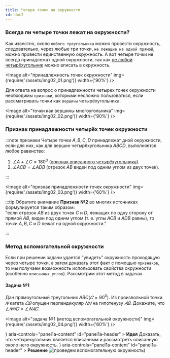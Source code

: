 ```yaml
---
title: Четыре точки на окружности
id: doc2
---
```



### Всегда ли четыре точки лежат на окружности?

Как известно, около `любого треугольника` можно провести окружность, следовательно, через любые три точки, `не лежащие на одной прямой`, можно провести единственную окружность.
А вот четыре точки не всегда принадлежат одной окружности, так как [не любой четырёхугольник](doc1) можно вписать в окружность.

<Image
  alt="принадлежность точек окружности"
  img={require('./assets/img02_01.png')}
  width={'90%'}
/>

Для ответа на вопрос о принадлежности четырех точек окружности необходимы `признаки`, которыми несложно пользоваться, если рассматривать точки как `вершины` четырёхугольника.

<Image
  alt="точки как вершины многоугольника"
  img={require('./assets/img02_02.png')}
  width={'90%'}
/>

### Признак принадлежности четырёх точек окружности

:::note признаки
Четыре точки $A,B,C,D$ принадлежат дной окружности, если для них, как для вершин четырёхугольника $ABCD$, выполняется любое равенство:

1. $\angle A +\angle C =180^0$ ([признак вписанного четырёхугольника](doc1#pr)).
2. $\angle ACB = \angle ADB$ (отрезок $AB$ виден под одним углом из двух точек).

:::

<Image
  alt="признак принадлежности точек окружности"
  img={require('./assets/img02_03.png')}
  width={'60%'}
/>

:::tip Обратите внимание
**Признак №2** во многих источниках формулируется таким образом:<br />
"если отрезок $AB$ из двух точек $C$ и $D$, лежащих по одну сторону от прямой $AB$, виден
под одним углом (т. е. углы $ACB$ и $ADB$ равны), то точки $A,B,C$ и $D$ лежат на одной
окружности."

:::

### Метод вспомогательной окружности

Если при решении задачи удается "увидеть" окружность проходящую через четыре точки, а затем доказать этот факт с помощью `признаков`, то мы получаем возможность использовать свойства окружности (особенно `вписанных углов`).
Рассмотрим этот метод в задачах.

#### Задача №1

Дан прямоугольный треугольник $ABC (𝐶=90^0)$. Из произвольной точки $𝑁$ катета $𝐶𝐵$ опущен перпендикуляр $𝑁𝐻$ на гипотенузу $𝐴𝐵$. Докажите, что $\angle 𝑁𝐻𝐶=\angle 𝑁𝐴𝐶$.

<Image
  alt="задача №1 (метод вспомогательной окружности)"
  img={require('./assets/img02_04.png')}
  width={'60%'}
/>

<Accordion>
  <AccordionSummary
    expandIcon={<ExpandMoreIcon />}
    aria-controls="panel1a-content"
    id="panel1a-header"
  >
    <Typography>
      <b>Идея</b>
    </Typography>
  </AccordionSummary>
  <AccordionDetails>
    <Typography>
      Доказать, что четырехугольник является <TeX math="NHAC" /> вписанным и
      рассмотреть описанную около него окружность.
    </Typography>
    <Accordion>
      <AccordionSummary
        expandIcon={<ExpandMoreIcon />}
        aria-controls="panel1a-content"
        id="panel1a-header"
      >
        <Typography>
          <b>Решение</b>
        </Typography>
      </AccordionSummary>
      <AccordionDetails>
        <Image
          alt="проведем вспомогательную окружность)"
          img={require('./assets/img02_05.png')}
          width={'60%'}
        />
      </AccordionDetails>
    </Accordion>
  </AccordionDetails>
</Accordion>
